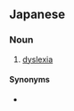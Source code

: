 ==Japanese==
{{ja-kanjitab|しつ|どく|しょう|yomi=on}}

===Noun===
{{ja-noun|しつどくしょう}}

# [[dyslexia]]

====Synonyms====
* {{ja-r|ディスレクシア}}
